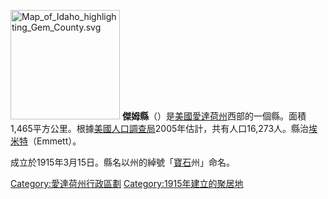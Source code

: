[[File:Map_of_Idaho_highlighting_Gem_County.svg|175px]]
'''傑姆縣'''（{{lang-en|Gem County}}）是[[美國|美國]][[愛達荷州|愛達荷州]]西部的一個縣。面積1,465平方公里。根據[[美國人口調查局|美國人口調查局]]2005年估計，共有人口16,273人。縣治[[埃米特_(愛達荷州)|埃米特]]（Emmett）。

成立於1915年3月15日。縣名以州的綽號「[[寶石|寶石]]州」命名。

{{commonscat}}
{{coord|display=title}}
{{爱达荷州}}
{{傑姆縣 (愛達荷州)}}
{{normdaten}}
{{DEFAULTSORT:Gem}}
[[Category:愛達荷州行政區劃|Category:愛達荷州行政區劃]]
[[Category:1915年建立的聚居地|Category:1915年建立的聚居地]]
{{Idaho-stub}}